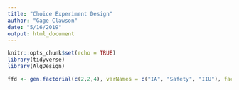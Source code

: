 ```yaml
---
title: "Choice Experiment Design"
author: "Gage Clawson"
date: "5/16/2019"
output: html_document
---
```


```r
knitr::opts_chunk$set(echo = TRUE)
library(tidyverse)
library(AlgDesign)
```

```r
ffd <- gen.factorial(c(2,2,4), varNames = c("IA", "Safety", "IIU"), factors = "all")
```


